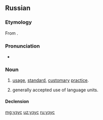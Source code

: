 ==Russian==

===Etymology===
From {{etyl|la|ru}} {{term|usus|lang=fr}}.

===Pronunciation===
* {{ru-IPA|у́зус}}

===Noun===
{{ru-noun|у́зус|m-in|у́зуса|у́зусы}}

# {{cx|legal|lang=ru}} [[usage]], [[standard]], [[customary]] [[practice]].
# {{cx|linguistics|lang=ru}} generally accepted use of language units.

====Declension====
{{ru-noun-table|у́зус}}

[[mg:узус]]
[[uz:узус]]
[[ru:узус]]